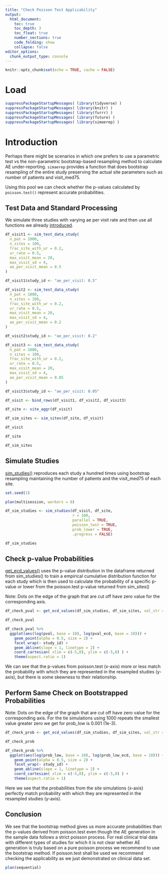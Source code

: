 ```yaml
---
title: "Check Poisson Test Applicability"
output:
  html_document:
    toc: true
    toc_depth: 3
    toc_float: true
    number_sections: true
    code_folding: show
    collapse: false
editor_options:
  chunk_output_type: console
---
```


```r
knitr::opts_chunk$set(echo = TRUE, cache = FALSE)
```

# Load
```r
suppressPackageStartupMessages( library(tidyverse) )
suppressPackageStartupMessages( library(knitr) )
suppressPackageStartupMessages( library(furrr) )
suppressPackageStartupMessages( library(future) )
suppressPackageStartupMessages( library(simaerep) )
```

# Introduction

Perhaps there might be scenarios in which one prefers to use a parametric test vs the non-parametric bootstrap-based resampling method to calculate AE under-reporting. `simaerep` provides a function that does bootstrap resampling of the entire study preserving the actual site parameters such as number of patients and visit_med75.

Using this pool we can check whether the p-values calculated by `poisson.test()` represent accurate probabilities.


## Test Data and Standard Processing

We simulate three studies with varying ae per visit rate and then use all functions we already [introduced](https://openpharma.github.io/simaerep/articles/intro.html).

```r

df_visit1 <- sim_test_data_study(
  n_pat = 1000,
  n_sites = 100,
  frac_site_with_ur = 0.2,
  ur_rate = 0.5,
  max_visit_mean = 20,
  max_visit_sd = 4,
  ae_per_visit_mean = 0.5
)

df_visit1$study_id <- "ae_per_visit: 0.5"

df_visit2 <- sim_test_data_study(
  n_pat = 1000,
  n_sites = 100,
  frac_site_with_ur = 0.2,
  ur_rate = 0.5,
  max_visit_mean = 20,
  max_visit_sd = 4,
  ae_per_visit_mean = 0.2
)

df_visit2$study_id <- "ae_per_visit: 0.2"

df_visit3 <- sim_test_data_study(
  n_pat = 1000,
  n_sites = 100,
  frac_site_with_ur = 0.2,
  ur_rate = 0.5,
  max_visit_mean = 20,
  max_visit_sd = 4,
  ae_per_visit_mean = 0.05
)

df_visit3$study_id <- "ae_per_visit: 0.05"

df_visit <- bind_rows(df_visit1, df_visit2, df_visit3)

df_site <- site_aggr(df_visit)

df_sim_sites <- sim_sites(df_site, df_visit)

df_visit

df_site

df_sim_sites
```

## Simulate Studies

[sim_studies()](https://openpharma.github.io/simaerep/reference/sim_studies.html) reproduces each study a hundred times using bootstrap resampling maintaining the number of patients and the visit_med75 of each site.

```r

set.seed(1)

plan(multisession, workers = 6)

df_sim_studies <- sim_studies(df_visit, df_site,
                              r = 100,
                              parallel = TRUE,
                              poisson_test = TRUE,
                              prob_lower = TRUE,
                              .progress = FALSE)

df_sim_studies
```

## Check p-value Probabilities

[get_ecd_values()](https://openpharma.github.io/simaerep/reference/get_ecd_values.html) uses the p-value distribution in the dataframe returned from sim_studies() to train a empirical cumulative distribution function for each study which is then used to calculate the probability of a specific p-value or lower from the poisson.test p-value returned from sim_sites()

Note: Dots on the edge of the graph that are cut off have zero value for the corresponding axis.


```r
df_check_pval <- get_ecd_values(df_sim_studies, df_sim_sites, val_str = "pval")

df_check_pval

df_check_pval %>%
  ggplot(aes(log(pval, base = 10), log(pval_ecd, base = 10))) +
    geom_point(alpha = 0.5, size = 2) +
    facet_wrap(~ study_id) +
    geom_abline(slope = 1, linetype = 2) +
    coord_cartesian( xlim = c(-5,0), ylim = c(-5,0) ) +
    theme(aspect.ratio = 1)
```

We can see that the p-values from poisson.test (x-axis) more or less match the probability with which they are represented in the resampled studies (y-axis), but there is some skewness to their relationship.

## Perform Same Check on Bootstrapped Probabilities 

Note: Dots on the edge of the graph that are cut off have zero value for the corresponding axis. For the tie simulations using 1000 repeats the smallest value greater zero we get for prob_low is 0.001 (1e-3).

```r
df_check_prob <- get_ecd_values(df_sim_studies, df_sim_sites, val_str = "prob_low")

df_check_prob

df_check_prob %>%
  ggplot(aes(log(prob_low, base = 10), log(prob_low_ecd, base = 10))) +
    geom_point(alpha = 0.5, size = 2) +
    facet_wrap(~ study_id) +
    geom_abline(slope = 1, linetype = 2) +
    coord_cartesian( xlim = c(-5,0), ylim = c(-5,0) ) +
    theme(aspect.ratio = 1)

```


Here we see that the probabilities from the site simulations (x-axis) perfectly match probability with which they are represented in the resampled studies (y-axis).

## Conclusion

We see that the bootstrap method gives us more accurate probabilities than the p-values derived from poisson.test even though the AE generation in the sample data follows a strict poisson process. For real clinical trial data with different types of studies for which it is not clear whether AE generation is truly based on a pure poisson process we recommend to use the bootstrap method. If poisson.test shall be used we recommend checking the applicability as we just demonstrated on clinical data set.

```r
plan(sequential)
```
